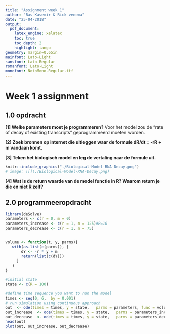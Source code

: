 ```yaml
---
title: "Assignment week 1"
author: "Bas Kasemir & Rick venema"
date: "25-04-2018"
output:
  pdf_document:
    latex_engine: xelatex
    toc: true
    toc_depth: 2
    highlight: tango
geometry: margin=0.65in
mainfont: Lato-Light
sansfont: Lato-Regular
romanfont: Lato-Light
monofont: NotoMono-Regular.ttf
---
```


# Week 1 assignment

## 1.0 opdracht

**[1] Welke parameters moet je programmeren?**
Voor het model zou de "rate of decay of existing transcripts" geprogrammeerd moeten worden.
  
**[2] Zoek bronnen op internet die uitleggen waar de formule dR/dt = -rR + m vandaan komt.**

**[3] Teken het biologisch model en leg de vertaling naar de formule uit.**
```r
knitr::include_graphics("./Biological-Model-RNA-Decay.png")
# image: ![](./Biological-Model-RNA-Decay.png)
```

**[4] Wat is de return waarde van de model functie in R? Waarom return je die en niet R zelf?**

## 2.0 programmeeropdracht
``` r
library(deSolve)
parameters <- c(r = 0, m = 0) 
parameters_increase <- c(r = 1, m = 125)#R=10
parameters_decrease <- c(r = 1, m = 75)
 

volume <- function(t, y, parms){
   with(as.list(c(parms)), {
       dY <- -r * y + m
       return(list(c(dY)))
     }
   )
}

#initial state
state <- c(R = 100)

#define time sequence you want to run the model
times <- seq(0, 6,  by = 0.001)
# run simulation using continuous approach
out  <- ode(times = times, y = state,   parms = parameters, func = volume, method = "euler")
out_increase  <- ode(times = times, y = state,   parms = parameters_increase, func = volume, method = "euler")
out_decrease  <- ode(times = times, y = state,   parms = parameters_decrease, func = volume, method = "euler")
head(out)
plot(out, out_increase, out_decrease)

``` 